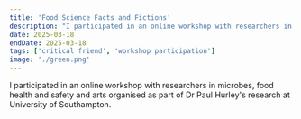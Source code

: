 ```yaml
---
title: 'Food Science Facts and Fictions'
description: "I participated in an online workshop with researchers in microbes, food health and safety and arts organised as part of Dr Paul Hurley's research at University of Southampton."
date: 2025-03-18
endDate: 2025-03-18
tags: ['critical friend', 'workshop participation']
image: './green.png'
---
```


I participated in an online workshop with researchers in microbes, food health and safety and arts organised as part of Dr Paul Hurley's research at University of Southampton.